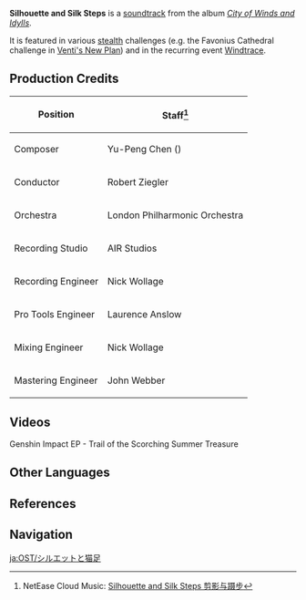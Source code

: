 {{Soundtrack Infobox
|title          =
|image          = City of Winds and Idylls.png
|album          = City of Winds and Idylls
|disc           = 1
|number         = 12
|featured       =
|featured2      =
|featured3      =
|featured_disc  =
|featured_disc2 =
|featured_disc3 =
|youtube_id     = AALrH26HAmw
|youtube_time   = 928
|spotify_id     = 0mhsULFPH3gQ6xHdgVNhhT
|played_in      = Dialogue; Event
|during         = [[Stealth]] challenges
|domain         =
|previous       = Angel's Share (Soundtrack)
|next           = Perilous Path
}}
'''Silhouette and Silk Steps''' is a [[soundtrack]] from the album ''[[City of Winds and Idylls]]''.

It is featured in various [[stealth]] challenges (e.g. the Favonius Cathedral challenge in [[Venti's New Plan]]) and in the recurring event [[Windtrace]].

==Production Credits==
{| class="wikitable" style="text-align:left; height:0.5em"
! Position
! Staff<ref>NetEase Cloud Music: [https://music.163.com/#/song?id=1481390530 Silhouette and Silk Steps 剪影与蹑步]</ref>
|-
! Composer
| Yu-Peng Chen ({{zh|陈致逸}})
|-
! Conductor
| Robert Ziegler
|-
! Orchestra
| London Philharmonic Orchestra
|-
! Recording Studio
| AIR Studios
|-
! Recording Engineer
| Nick Wollage
|-
! Pro Tools Engineer
| Laurence Anslow
|-
! Mixing Engineer
| Nick Wollage
|-
! Mastering Engineer
| John Webber
|}

==Videos==
<gallery>
Genshin Impact EP - Trail of the Scorching Summer Treasure
</gallery>

==Other Languages==
{{Other Languages
|en      = Silhouette and Silk Steps
|zhs     = 剪影与蹑步
|zhs_rm  = Jiǎnyǐng yǔ Nièbù
|zht     = 剪影與躡步
|zht_rm  = Jiǎnyǐng yǔ Nièbù
|zh_tl   = 
|ja      = シルエットと猫足
|ja_rm   = Shiruetto to Nekoashi
|ja_tl   = 
|tr      = 
|it      = 
}}

==References==
{{Reflist}}

==Navigation==
{{Soundtrack Navbox|City of Winds and Idylls}}

[[ja:OST/シルエットと猫足]]